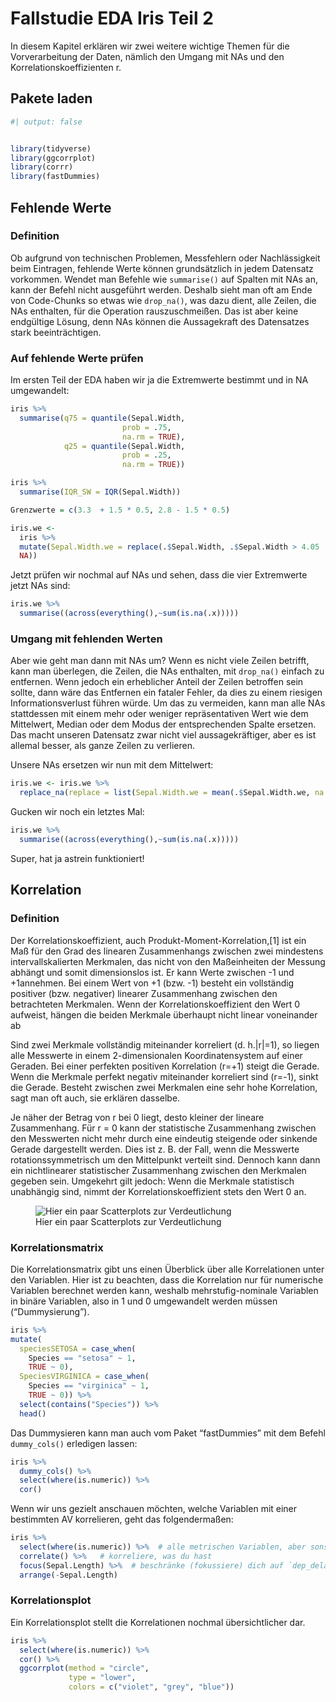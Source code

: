 # Fallstudie EDA Iris Teil 2

In diesem Kapitel erklären wir zwei weitere wichtige Themen für die Vorverarbeitung der Daten, nämlich den Umgang mit NAs und den Korrelationskoeffizienten r.

## Pakete laden

```r
#| output: false


library(tidyverse)
library(ggcorrplot)
library(corrr)
library(fastDummies)
```

## Fehlende Werte

### Definition

Ob aufgrund von technischen Problemen, Messfehlern oder Nachlässigkeit beim Eintragen, fehlende Werte können grundsätzlich in jedem Datensatz vorkommen. Wendet man Befehle wie `summarise()` auf Spalten mit NAs an, kann der Befehl nicht ausgeführt werden. Deshalb sieht man oft am Ende von Code-Chunks so etwas wie `drop_na()`, was dazu dient, alle Zeilen, die NAs enthalten, für die Operation rauszuschmeißen. Das ist aber keine endgültige Lösung, denn NAs können die Aussagekraft des Datensatzes stark beeinträchtigen.

### Auf fehlende Werte prüfen

Im ersten Teil der EDA haben wir ja die Extremwerte bestimmt und in NA umgewandelt:

```r
iris %>% 
  summarise(q75 = quantile(Sepal.Width,
                         prob = .75,
                         na.rm = TRUE),
            q25 = quantile(Sepal.Width,
                         prob = .25,
                         na.rm = TRUE))

iris %>% 
  summarise(IQR_SW = IQR(Sepal.Width))

Grenzwerte = c(3.3  + 1.5 * 0.5, 2.8 - 1.5 * 0.5)

iris.we <- 
  iris %>%
  mutate(Sepal.Width.we = replace(.$Sepal.Width, .$Sepal.Width > 4.05 | .$Sepal.Width < 2.05,
  NA)) 

```

Jetzt prüfen wir nochmal auf NAs und sehen, dass die vier Extremwerte jetzt NAs sind:

```r
iris.we %>% 
  summarise((across(everything(),~sum(is.na(.x)))))
```

### Umgang mit fehlenden Werten

Aber wie geht man dann mit NAs um? Wenn es nicht viele Zeilen betrifft, kann man überlegen, die Zeilen, die NAs enthalten, mit `drop_na()` einfach zu entfernen. Wenn jedoch ein erheblicher Anteil der Zeilen betroffen sein sollte, dann wäre das Entfernen ein fataler Fehler, da dies zu einem riesigen Informationsverlust führen würde. Um das zu vermeiden, kann man alle NAs stattdessen mit einem mehr oder weniger repräsentativen Wert wie dem Mittelwert, Median oder dem Modus der entsprechenden Spalte ersetzen. Das macht unseren Datensatz zwar nicht viel aussagekräftiger, aber es ist allemal besser, als ganze Zeilen zu verlieren.

Unsere NAs ersetzen wir nun mit dem Mittelwert:

```r
iris.we <- iris.we %>%
  replace_na(replace = list(Sepal.Width.we = mean(.$Sepal.Width.we, na.rm = TRUE)))
```

Gucken wir noch ein letztes Mal:

```r
iris.we %>% 
  summarise((across(everything(),~sum(is.na(.x)))))
```

Super, hat ja astrein funktioniert!

## Korrelation

### Definition

Der Korrelationskoeffizient, auch Produkt-Moment-Korrelation,\[1\] ist ein Maß für den Grad des linearen Zusammenhangs zwischen zwei mindestens intervallskalierten Merkmalen, das nicht von den Maßeinheiten der Messung abhängt und somit dimensionslos ist. Er kann Werte zwischen -1 und +1annehmen. Bei einem Wert von +1 (bzw. -1) besteht ein vollständig positiver (bzw. negativer) linearer Zusammenhang zwischen den betrachteten Merkmalen. Wenn der Korrelationskoeffizient den Wert 0 aufweist, hängen die beiden Merkmale überhaupt nicht linear voneinander ab

Sind zwei Merkmale vollständig miteinander korreliert (d. h.\|r\|=1), so liegen alle Messwerte in einem 2-dimensionalen Koordinatensystem auf einer Geraden. Bei einer perfekten positiven Korrelation (r=+1) steigt die Gerade. Wenn die Merkmale perfekt negativ miteinander korreliert sind (r=-1), sinkt die Gerade. Besteht zwischen zwei Merkmalen eine sehr hohe Korrelation, sagt man oft auch, sie erklären dasselbe.

Je näher der Betrag von r bei 0 liegt, desto kleiner der lineare Zusammenhang. Für r = 0 kann der statistische Zusammenhang zwischen den Messwerten nicht mehr durch eine eindeutig steigende oder sinkende Gerade dargestellt werden. Dies ist z. B. der Fall, wenn die Messwerte rotationssymmetrisch um den Mittelpunkt verteilt sind. Dennoch kann dann ein nichtlinearer statistischer Zusammenhang zwischen den Merkmalen gegeben sein. Umgekehrt gilt jedoch: Wenn die Merkmale statistisch unabhängig sind, nimmt der Korrelationskoeffizient stets den Wert 0 an.

![Hier ein paar Scatterplots zur Verdeutlichung](https://statistik1.netlify.app/verbildlichen_files/figure-html/fig-cors-1.png)

### Korrelationsmatrix

Die Korrelationsmatrix gibt uns einen Überblick über alle Korrelationen unter den Variablen. Hier ist zu beachten, dass die Korrelation nur für numerische Variablen berechnet werden kann, weshalb mehrstufig-nominale Variablen in binäre Variablen, also in 1 und 0 umgewandelt werden müssen ("Dummysierung").

```r
iris %>%
mutate(
  speciesSETOSA = case_when(
    Species == "setosa" ~ 1,
    TRUE ~ 0),
  SpeciesVIRGINICA = case_when(
    Species == "virginica" ~ 1,
    TRUE ~ 0)) %>% 
  select(contains("Species")) %>% 
  head()
```

Das Dummysieren kann man auch vom Paket "fastDummies" mit dem Befehl `dummy_cols()` erledigen lassen:

```r
iris %>% 
  dummy_cols() %>% 
  select(where(is.numeric)) %>% 
  cor()
```

Wenn wir uns gezielt anschauen möchten, welche Variablen mit einer bestimmten AV korrelieren, geht das folgendermaßen:

```r
iris %>% 
  select(where(is.numeric)) %>%  # alle metrischen Variablen, aber sonst keine
  correlate() %>%   # korreliere, was du hast
  focus(Sepal.Length) %>%  # beschränke (fokussiere) dich auf `dep_delay`
  arrange(-Sepal.Length)
```

### Korrelationsplot

Ein Korrelationsplot stellt die Korrelationen nochmal übersichtlicher dar.

```r
iris %>% 
  select(where(is.numeric)) %>% 
  cor() %>% 
  ggcorrplot(method = "circle", 
             type = "lower",
             colors = c("violet", "grey", "blue"))
```
